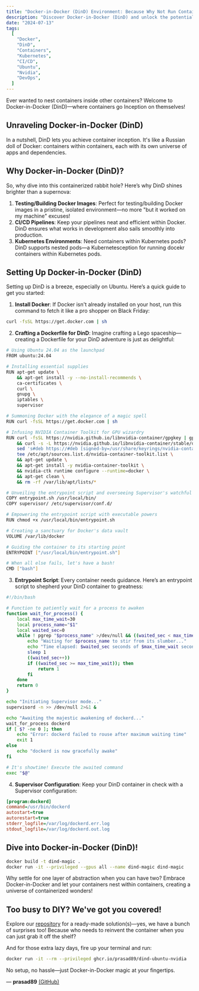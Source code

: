 ```yaml
---
title: "Docker-in-Docker (DinD) Environment: Because Why Not Run Containers Inside Containers?"
description: "Discover Docker-in-Docker (DinD) and unlock the potential of nesting containers within containers. From testing and CI/CD to Kubernetes environments and GPU workloads, explore the wonders of DinD in your development workflows."
date: "2024-07-13"
tags:
  [
    "Docker",
    "DinD",
    "Containers",
    "Kubernetes",
    "CI/CD",
    "Ubuntu",
    "Nvidia",
    "DevOps",
  ]
---
```


<CustomImage
  src="https://raw.githubusercontent.com/prasad89/blogposts/main/images/dind-meme.jpg"
  alt="DinDMeme"
/>

Ever wanted to nest containers inside other containers? Welcome to Docker-in-Docker (DinD)—where containers go Inception on themselves!

<CustomImage
  src="https://raw.githubusercontent.com/prasad89/blogposts/main/images/dind-isolation.png"
  alt="DinDIsolation"
/>

## Unraveling Docker-in-Docker (DinD)

In a nutshell, DinD lets you achieve container inception. It's like a Russian doll of Docker: containers within containers, each with its own universe of apps and dependencies.

## Why Docker-in-Docker (DinD)?

So, why dive into this containerized rabbit hole? Here’s why DinD shines brighter than a supernova:

1. **Testing/Building Docker Images**: Perfect for testing/building Docker images in a pristine, isolated environment—no more "but it worked on my machine" excuses!
2. **CI/CD Pipelines**: Keep your pipelines neat and efficient within Docker. DinD ensures what works in development also sails smoothly into production.
3. **Kubernetes Environments**: Need containers within Kubernetes pods? DinD supports nested pods—a Kubernetesception for running docekr containers within Kubernetes pods.

## Setting Up Docker-in-Docker (DinD)

Setting up DinD is a breeze, especially on Ubuntu. Here’s a quick guide to get you started:

1. **Install Docker**: If Docker isn't already installed on your host, run this command to fetch it like a pro shopper on Black Friday:

```bash
curl -fsSL https://get.docker.com | sh
```

2. **Crafting a Dockerfile for DinD**: Imagine crafting a Lego spaceship—creating a Dockerfile for your DinD adventure is just as delightful:

```bash title="Dockerfile"
# Using Ubuntu 24.04 as the launchpad
FROM ubuntu:24.04

# Installing essential supplies
RUN apt-get update \
    && apt-get install -y --no-install-recommends \
    ca-certificates \
    curl \
    gnupg \
    iptables \
    supervisor

# Summoning Docker with the elegance of a magic spell
RUN curl -fsSL https://get.docker.com | sh

# Infusing NVIDIA Container Toolkit for GPU wizardry
RUN curl -fsSL https://nvidia.github.io/libnvidia-container/gpgkey | gpg --dearmor -o /usr/share/keyrings/nvidia-container-toolkit-keyring.gpg \
    && curl -s -L https://nvidia.github.io/libnvidia-container/stable/deb/nvidia-container-toolkit.list | \
    sed 's#deb https://#deb [signed-by=/usr/share/keyrings/nvidia-container-toolkit-keyring.gpg] https://#g' | \
    tee /etc/apt/sources.list.d/nvidia-container-toolkit.list \
    && apt-get update \
    && apt-get install -y nvidia-container-toolkit \
    && nvidia-ctk runtime configure --runtime=docker \
    && apt-get clean \
    && rm -rf /var/lib/apt/lists/*

# Unveiling the entrypoint script and overseeing Supervisor's watchful eye
COPY entrypoint.sh /usr/local/bin/
COPY supervisor/ /etc/supervisor/conf.d/

# Empowering the entrypoint script with executable powers
RUN chmod +x /usr/local/bin/entrypoint.sh

# Creating a sanctuary for Docker's data vault
VOLUME /var/lib/docker

# Guiding the container to its starting point
ENTRYPOINT ["/usr/local/bin/entrypoint.sh"]

# When all else fails, let's have a bash!
CMD ["bash"]
```

3. **Entrypoint Script**: Every container needs guidance. Here’s an entrypoint script to shepherd your DinD container to greatness:

```bash title="entrypoint.sh"
#!/bin/bash

# Function to patiently wait for a process to awaken
function wait_for_process() {
    local max_time_wait=30
    local process_name="$1"
    local waited_sec=0
    while ! pgrep "$process_name" >/dev/null && ((waited_sec < max_time_wait)); do
        echo "Waiting for $process_name to stir from its slumber..."
        echo "Time elapsed: $waited_sec seconds of $max_time_wait seconds"
        sleep 1
        ((waited_sec++))
        if ((waited_sec >= max_time_wait)); then
            return 1
        fi
    done
    return 0
}

echo "Initiating Supervisor mode..."
supervisord -n >> /dev/null 2>&1 &

echo "Awaiting the majestic awakening of dockerd..."
wait_for_process dockerd
if [ $? -ne 0 ]; then
    echo "Error: dockerd failed to rouse after maximum waiting time"
    exit 1
else
    echo "dockerd is now gracefully awake"
fi

# It's showtime! Execute the awaited command
exec "$@"
```

4. **Supervisor Configuration**: Keep your DinD container in check with a Supervisor configuration:

```ini title="supervisor/dockerd.conf"
[program:dockerd]
command=/usr/bin/dockerd
autostart=true
autorestart=true
stderr_logfile=/var/log/dockerd.err.log
stdout_logfile=/var/log/dockerd.out.log
```

## Dive into Docker-in-Docker (DinD)!

```bash
docker build -t dind-magic .
docker run -it --privileged --gpus all --name dind-magic dind-magic
```

Why settle for one layer of abstraction when you can have two? Embrace Docker-in-Docker and let your containers nest within containers, creating a universe of containerized wonders!

## Too busy to DIY? We've got you covered!

Explore our [repository](https://github.com/prasad89/dind-ubuntu-nvidia) for a ready-made solution(s)—yes, we have a bunch of surprises too! Because who needs to reinvent the container when you can just grab it off the shelf?

And for those extra lazy days, fire up your terminal and run:

```bash
docker run -it --rm --privileged ghcr.io/prasad89/dind-ubuntu-nvidia
```

No setup, no hassle—just Docker-in-Docker magic at your fingertips.

— **prasad89** [(GitHub)](https://github.com/prasad89)